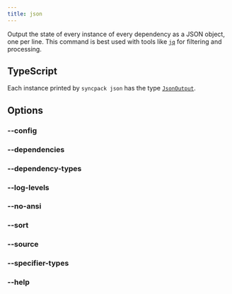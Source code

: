 ```yaml
---
title: json
---
```




Output the state of every instance of every dependency as a JSON object, one per line. This command is best used with tools like [`jq`](https://jqlang.org/) for filtering and processing.

## TypeScript

Each instance printed by `syncpack json` has the type [`JsonOutput`](https://github.com/JamieMason/syncpack/blob/main/npm/syncpack.ts).

## Options

<QuoteFilters />

### --config <Badge text="<file-path>" />

<ConfigOption command="json" />

### --dependencies <Badge text="<dependency-name-pattern>" />

<DependenciesOption command="json" />

### --dependency-types <Badge text="<comma-separated-dependency-type-names>" />

<DependencyTypesOption command="json" />

### --log-levels <Badge text="<comma-separated-log-level-names>" />

<LogLevelsOption command="json" />

### --no-ansi

<NoAnsiOption command="json" />

### --sort <Badge text="<choice>" />

<SortOption command="json" />

### --source <Badge text="<file-pattern>" />

<SourceOption command="json" />

### --specifier-types <Badge text="<comma-separated-specifier-type-names>" />

<SpecifierTypesOption command="json" />

### --help

<HelpOption command="json" />
